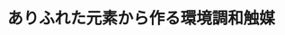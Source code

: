 ﻿---
title: "ありふれた元素から作る環境調和触媒"
category: "その他"
vol: "89"
interviewee: "北野 政明"
url: ""
tags: []
pdf: "89-2-kitano.pdf"
career: ""
preface: "北野政明先生の研究室では、貴金属をまったく使わない環境低負荷な高性能触媒の開発を究極の目標と して、無機触媒の研究を進めている。主な研究の対象はエレクトライド触媒と呼ばれ、アンモニアの合成 に利用が期待される物質群である。本稿ではエレクトライド触媒の歴史と性質、そしてエレクトライド触 媒の展望とともに北野研究室を紹介する。"
---
